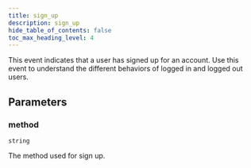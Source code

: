 ```yaml
---
title: sign_up
description: sign_up
hide_table_of_contents: false
toc_max_heading_level: 4
---
```


<NpmLink name="common" />

This event indicates that a user has signed up for an account. Use this event to understand the different behaviors of logged in and logged out users.

## Parameters

### method

<Property /> `string`

The method used for sign up.
